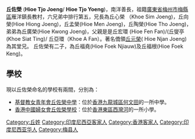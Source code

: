 {{Unreferenced|time=2020-07-02T06:05:16+00:00}}
'''丘佐榮''' ('''Hioe Tjo Joeng'''/ '''Hioe Tjo Yoeng''')，南洋善長，祖籍[[廣東省|廣東省]][[梅州市|梅州市]][[梅縣區|梅縣區]]雁洋鎮長教村，六兄弟中排行第五，兄長為丘心榮 （Khoe Sim Joeng)，丘向榮(Hioe Hiong Joeng)，丘孟榮(Hioe Men Joeng)，丘陶榮(Hioe Tho Joeng)，弟弟為丘廣榮(Hioe Kwong Joeng)，父親是是丘宏環 (Hioe Fen Fan)/(丘燮亭(Khoe Siat Ting)/ 丘亞環（Khoe A Fan）。著名僑領[[丘元榮|丘元榮]]( Hioe Njan Joeng)為其堂兄。
丘佐榮有二子，為丘福堯(Hioe Foek Njiauw)及丘福根(Hioe Foek Keng)。

==學校==
現以丘佐榮命名的學校有兩間，分別為：
* [[基督教女青年會丘佐榮中學|基督教女青年會丘佐榮中學]]：位於[[香港|香港]][[九龍城區|九龍城區]][[何文田|何文田]]的一所中學。
* [[香港中國婦女會丘佐榮學校|香港中國婦女會丘佐榮學校]]：位於[[香港|香港]][[東區_(香港)|東區]][[西灣河|西灣河]]的一所小學。
{{DEFAULTSORT:Hioe}}
[[Category:丘姓|Category:丘姓]]
[[Category:印度尼西亞客家人|Category:印度尼西亞客家人]]
[[Category:香港客家人|Category:香港客家人]]
[[Category:印度尼西亚华人|Category:印度尼西亚华人]]
[[Category:梅县人|Category:梅县人]]